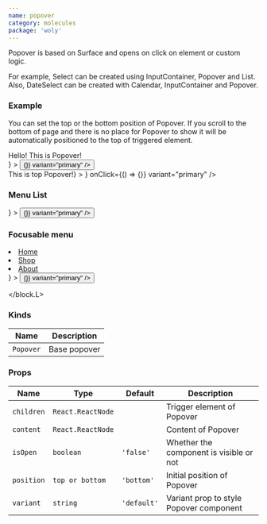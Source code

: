 ```yaml
---
name: popover
category: molecules
package: 'woly'
---
```



Popover is based on Surface and opens on click on element or custom logic.

For example, Select can be created using InputContainer, Popover and List. Also, DateSelect can be created with Calendar, InputContainer and Popover.

### Example

You can set the top or the bottom position of Popover.
If you scroll to the bottom of page and there is no place for Popover to show it will be automatically positioned to the top of triggered element.

<Playground>
  <div style={{ padding: '150px 0', display: 'flex' }}>
    <div style={{ padding: '0 10px' }}>
      <Popover
        isOpen={false}
        content={<div style={{ padding: '30px 50px' }}>Hello! This is Popover!</div>}
      >
        <Button text="Open Popover" onClick={() => {}} variant="primary" />
      </Popover>
    </div>
    <Popover
      isOpen={false}
      position="top"
      content={<div style={{ padding: '30px 50px' }}>This is top Popover!</div>}
    >
      <ButtonIcon icon={<SearchIcon />} onClick={() => {}} variant="primary" />
    </Popover>
  </div>
</Playground>

### Menu List

<Playground>
  <block.L>
    <div style={{ padding: '0 0 200px', display: 'flex' }}>
      <Popover
        isOpen={false}
        content={
          <List
            style={{ width: '100%' }}
            list={[
              { id: 0, text: 'Red' },
              { id: 1, text: 'Green' },
              { id: 2, text: 'Blue' },
            ]}
          />
        }
      >
        <Button text="Toggle menu" onClick={() => {}} variant="primary" />
      </Popover>
    </div>
  </block.L>
</Playground>

### Focusable menu

<Playground>
  <block.L>
    <div style={{ padding: '0 0 100px', display: 'flex' }}>
      <Popover
        isOpen={false}
        content={
          <ul style={{listStyleType: 'none'}}>
            <li><a href="">Home</a></li>
            <li><a href="">Shop</a></li>
            <li><a href="">About</a></li>
          </ul>
        }
      >
        <Button text="Toggle menu" onClick={() => {}} variant="primary" />
      </Popover>
    </div>

  </block.L>
</Playground>

### Kinds

| Name      | Description  |
| --------- | ------------ |
| `Popover` | Base popover |

### Props

| Name       | Type              | Default     | Description                             |
| ---------- | ----------------- | ----------- | --------------------------------------- |
| `children` | `React.ReactNode` |             | Trigger element of Popover              |
| `content`  | `React.ReactNode` |             | Content of Popover                      |
| `isOpen`   | `boolean`         | `'false'`   | Whether the component is visible or not |
| `position` | `top or bottom`   | `'bottom'`  | Initial position of Popover             |
| `variant`  | `string`          | `'default'` | Variant prop to style Popover component |
